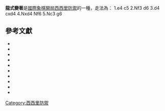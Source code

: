 {{Chess notation}}
'''龍式變著'''是[[國際象棋開局|國際象棋開局]][[西西里防禦|西西里防禦]]的一種，走法為：
1.e4 c5 2.Nf3 d6 3.d4 cxd4 4.Nxd4 Nf6 5.Nc3 g6

{{Infobox chess opening
|openingname = 龍式變著
|image = {{Chess diagram
|
|
 |rd|nd|bd|qd|kd|bd|  |rd
 |pd|pd|  |  |pd|pd|  |pd
 |  |  |  |pd|  |nd|pd|  
 |  |  |  |  |  |  |  |  
 |  |  |  |nl|pl|  |  |  
 |  |  |nl|  |  |  |  |  
 |pl|pl|pl|  |  |pl|pl|pl
 |rl|  |bl|ql|kl|bl|  |rl
|
}}
|moves= 1.e4 c5 2.Nf3 d6 3.d4 cxd4 4.Nxd4 Nf6 5.Nc3 g6
|ECO= B70–B79
|parentopening = [[西西里防禦|西西里防禦]]
|AKA=
|chessgid= 746439&move=6&moves=e4.c5.Nf3.d6.d4.cxd4.Nxd4.Nf6.Nc3.g6&nodes=21720.32033.32034.32069.32070.32071.32072.32073.32074.746439
}}

==參考文獻==
{{reflist}}
*{{cite book
 | title=Sicilian Dragon: Yugoslav Attack
 | author=[[Tony_Miles|Miles, Tony]]; Moskow, Eric
 | year=1979
 | publisher=[[Batsford|Batsford]]
 | id=ISBN 0-7134-2029-4}}
*{{cite book
 | title=Dangerous Weapons:The Sicilian
 | author=[[John_Emms_(chess_player)|John Emms]]; [[Richard_Palliser|Richard Palliser]]
 | year=2006
 | publisher=[[Everyman_Chess|Everyman Chess]]
 | id=ISBN 1 85744 423 x}}
*{{cite book
 | title=The Sicilian Dragon
 | author=Levy, David
 | year=1976
 | publisher=[[Batsford|Batsford]]
 | id=ISBN 0-19-217571-8
 | authorlink=David Levy (chess player)}}
*{{cite book
 | author=Ward, Chris
 | year=1994
 | title=Winning With the Dragon
 | publisher=[[Anova_Books|Batsford]]
 | id=ISBN 0-7134-7210-3
 | authorlink=Chris Ward (chess player)}}
*{{cite book
 | title=Secrets of the Sicilian Dragon
 | author=Gufeld, Eduard
 | year=1998
 | publisher=Cardoza
 | id=ISBN 0940685922
 | authorlink=Eduard Gufeld}}
*{{cite book 
 | author=Golubev, Mikhail
 | title=Easy Guide to the Dragon
 | publisher=[[Everyman_Chess|Everyman Chess]]
 | year=1999
 | id=ISBN 978-1857442755}}
*{{cite book
 | author=Ward, Chris
 | year=2001
 | title=Winning With the Sicilian Dragon 2
 | publisher=[[Anova_Books|Batsford]]
 | id=ISBN 0-7134-8236-2
 | authorlink=Chris Ward (chess player)}}
*{{cite book
 | author=Dearing, Edward
 | title=Play The Sicilian Dragon
 | publisher=[[Gambit|Gambit]]
 | year=2005
 | id=ISBN 1904600174}}
*{{cite book
 | author=Martin, Andrew
 | title=Starting Out: The Sicilian Dragon
 | publisher=[[Everyman_Chess|Everyman Chess]]
 | year=2005
 | id=ISBN 1857443985}}
*{{cite book
 | author=Williams, Simon
 | title=The New Sicilian Dragon
 | year=2009
 | publisher=Everyman Chess
 | isbn=9781857446159
 | authorlink=Simon Williams (chess player)}}

[[Category:西西里防禦|Category:西西里防禦]]